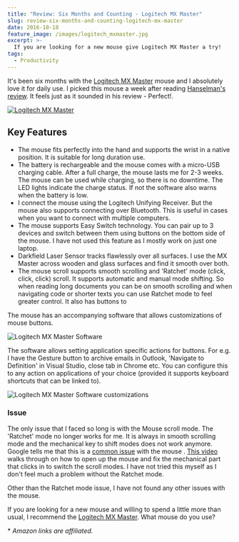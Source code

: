 ```yaml
---
title: "Review: Six Months and Counting - Logitech MX Master"
slug: review-six-months-and-counting-logitech-mx-master
date: 2016-10-18
feature_image: /images/logitech_mxmaster.jpg
excerpt: >-
  If you are looking for a new mouse give Logitech MX Master a try!
tags:
  - Productivity
---
```

It's been six months with the [Logitech MX Master](http://amzn.to/2ddLmUf) mouse and I absolutely love it for daily use. I picked this mouse a week after reading [Hanselman's review](http://www.hanselman.com/blog/FindingThePerfectMouse.aspx). It feels just as it sounded in his review - Perfect!.

[![Logitech MX Master](/images/logitech_mxmaster.jpg)](http://www.logitech.com/en-us/product/mx-master)

## Key Features

-   The mouse fits perfectly into the hand and supports the wrist in a native position. It is suitable for long duration use.
-   The battery is rechargeable and the mouse comes with a micro-USB charging cable. After a full charge, the mouse lasts me for 2-3 weeks. The mouse can be used while charging, so there is no downtime. The LED lights indicate the charge status. If not the software also warns when the battery is low.
-   I connect the mouse using the Logitech Unifying Receiver. But the mouse also supports connecting over Bluetooth. This is useful in cases when you want to connect with multiple computers.
-   The mouse supports Easy Switch technology. You can pair up to 3 devices and switch between them using buttons on the bottom side of the mouse. I have not used this feature as I mostly work on just one laptop.
-   Darkfield Laser Sensor tracks flawlessly over all surfaces. I use the MX Master across wooden and glass surfaces and find it smooth over both.
-   The mouse scroll supports smooth scrolling and 'Ratchet' mode (click, click, click) scroll. It supports automatic and manual mode shifting. So when reading long documents you can be on smooth scrolling and when navigating code or shorter texts you can use Ratchet mode to feel greater control. It also has buttons to

The mouse has an accompanying software that allows customizations of mouse buttons.

![Logitech MX Master Software](/images/logitech_mxmaster_software.png)

The software allows setting application specific actions for buttons. For e.g. I have the Gesture button to archive emails in Outlook, 'Navigate to Definition' in Visual Studio, close tab in Chrome etc. You can configure this to any action on applications of your choice (provided it supports keyboard shortcuts that can be linked to).

![Logitech MX Master Software customizations](/images/logitech_mxmaster_customize.png)

### Issue

The only issue that I faced so long is with the Mouse scroll mode. The 'Ratchet' mode no longer works for me. It is always in smooth scrolling mode and the mechanical key to shift modes does not work anymore. Google tells me that this is a [common issue](https://community.logitech.com/s/question/0D531000051026rCAA) with the mouse . [This video](https://www.youtube.com/watch?v=KR9fLd_ViYw) walks through on how to open up the mouse and fix the mechanical part that clicks in to switch the scroll modes. I have not tried this myself as I don't feel much a problem without the Ratchet mode.

Other than the Ratchet mode issue, I have not found any other issues with the mouse.

If you are looking for a new mouse and willing to spend a little more than usual, I recommend the [Logitech MX Master](http://amzn.to/2ddLmUf). What mouse do you use?

\* _Amazon links are affiliated._